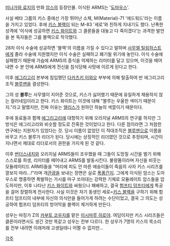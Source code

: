 [[미나가와 료지]]의 만화 [[암스]]의 등장인물. 이식된 ARMS는 '[[도마우스]]'.

사실 베타 그룹의 키스 중에선 가장 뛰어난 소체, M(Material)-71 '에드워드'라는 이름을 가지고 있었다. 후에 [[키스 블랙]]이 되는 M-83 '세로'와 친하게 지내기도 했다. 난폭한 성격에 '이식에 성공하면 [[키스 화이트]]와 그 클론들을 대놓고 다 죽이겠다'는 과격한 발언을 본 독자들은 그를 블랙으로 착각했다.

28차 이식 수술에 성공하면 '블랙'의 이름을 가질 수 있다고 말하며 [[사무엘 틸링허스트]]에게 졸라 수술에 지원했지만 이식 수술은 실패하고 폐기될 위기에 놓인다. 이식 수술에 실패했기 때문에 가슴에 ARMS의 증식을 억제하는 리미터를 달고 있으며, 이것을 떼어내면 수 분 안에 ARMS에게 전신을 침식당해 사망에 이르게 된다고 한다.

이후 [[에그리고리]] 본부에 침입했던 [[다카츠키 이와오]] 부부에 의해 탈출하여 반 에그리고리 조직 [[블루멘]]을 결성한다. 

그의 성 '''블루'''는 사무엘이 지어준 것으로, 키스가 싫어했기 때문에 유일하게 채용하지 않는 컬러네임이라고 한다. 키스 화이트는 이것에 대해 "블루는 우울한 색이기 때문이지."라고 말했지만, 진짜 이유는 [[앨리스]]가 원하던 하늘의 색깔이기 때문이다.

후에 동료들과 함께 [[에그리고리]]에 대항하기 위해 오리지널 ARMS의 연구를 하지만 그 방식은 에그리고리와 비슷할 정도로 잔혹한 것이었다고 한다. 다른 점이라면 그 처참한 연구에는 지원자가 있었다는 것. 당시 이름이 없었던 이 적대조직은 [[블루멘]]으로 이름을 바꾸고 키스 블루가 리더가 된다. 당시에는 상징적인 리더였던 것으로 추정되며, 시간이 지나면서 제대로 리더로서의 권한을 가지게 된 것 같다.

이후 [[번더스내치]]와 오리지널 ARMS들이 조우했을 때 그들이 도망칠 시간을 벌기 위해 스스로를 희생, 리미터를 떼어내고 ARMS를 발동시킨다. 불량품이라며 자신을 비웃는 모듈레이티드 ARMS들을 "머리에 피도 안 마른 애송이들이 죽음의 사자 키스 시리즈를 깔보지 마라...!"라며 개[[관광]]을 보내는 장면은 실로 [[폭풍간지]].
그에게 이식된 암스는 도마우스로 명중하면 폭발하는 가시를 마구 쏘아대는 강력한 기체로 모듈레이트 암스들을 압도하지만, 이후 나타난 [[키스 화이트]]와 싸웠으나 패배하고, 결국 [[험프티 덤프티]]에게 특공을 걸어 장렬하게 전사한다. 사실 이것은 자기 동생인 세로=[[키스 블랙]]을 구하기 위해 험프티 덤프티의 내부에 자신의 의식만을 들어가게 하려는 수단이었고, 결국 그 의도는 성공하여 험프티 덤프티의 방어막을 블랙이 제거하게 만든다.

성우는 마징가 Z의 [[카부토 코우지]]를 맡은 [[이시마루 히로야]]. 여담이지만 키스 시리즈들은 클론이라면서도 생긴 것만 똑같고 성우는 전부 다르다. 한 성우가 7명의 키스의 목소리를 전부 내려면 이래저래 고생일테니 어쩔 수 없지만...

[[각주]]
